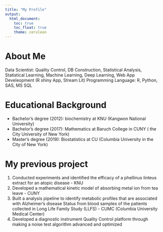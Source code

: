 ```yaml
---
title: "My Profile"
output: 
  html_document:
    toc: true
    toc_float: true
    theme: cerulean
---
```


# About Me

Data Scientist: Quality Control, DB Construction, Statistical Analysis, Statistical Learning, Machine Learning, Deep Learning, Web App Develeopment (R shiny App, Stream Lit)
Programming Language: R, Python, SAS, MS SQL

# Educational Background

* Bachelor's degree (2012): biochemistry at KNU (Kangwon National University)
* Bachelor's degree (2017): Mathematics at Baruch College in CUNY ( the City University of New York)
* Master's degree (2019): Biostatistics at CU (Columbia University in the City of New York)

# My previous project

1) Conducted experiments and identified the efficacy of a phellinus linteus extract for an atopic disease - KNU
2) Developed a mathematical kinetic model of absorbing metal ion from tea leave - CUNY
3) Built a analysis pipeline to identify metabolic profiles that are associated with Alzheimer's disease Status from blood samples of the patients collected in Long Life Family Study (LLFS) - CUMC (Columbia University Medical Center)
4) Developed a diagnostic instrument Quality Control platform through making a noise test algorithm advanced and optimized
